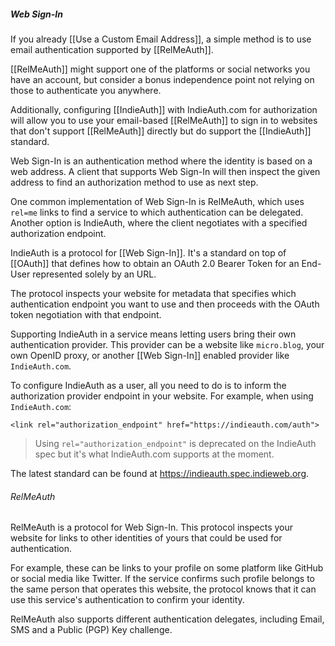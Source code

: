 ##### Web Sign-In

If you already [[Use a Custom Email Address]], a simple method is to use email
authentication supported by [[RelMeAuth]].

[[RelMeAuth]] might support one of the platforms or social networks you have an
account, but consider a bonus independence point not relying on those to
authenticate you anywhere.

Additionally, configuring [[IndieAuth]] with IndieAuth.com for authorization
will allow you to use your email-based [[RelMeAuth]] to sign in to websites that
don't support [[RelMeAuth]] directly but do support the [[IndieAuth]] standard.

Web Sign-In is an authentication method where the identity is based on a web
address. A client that supports Web Sign-In will then inspect the given address
to find an authorization method to use as next step.

One common implementation of Web Sign-In is RelMeAuth, which uses `rel=me` links
to find a service to which authentication can be delegated. Another option is
IndieAuth, where the client negotiates with a specified authorization endpoint.

IndieAuth is a protocol for [[Web Sign-In]]. It's a standard on top of [[OAuth]]
that defines how to obtain an OAuth 2.0 Bearer Token for an End-User represented
solely by an URL.

The protocol inspects your website for metadata that specifies which
authentication endpoint you want to use and then proceeds with the OAuth token
negotiation with that endpoint.

Supporting IndieAuth in a service means letting users bring their own
authentication provider. This provider can be a website like `micro.blog`, your
own OpenID proxy, or another [[Web Sign-In]] enabled provider like
`IndieAuth.com`.

To configure IndieAuth as a user, all you need to do is to inform the
authorization provider endpoint in your website. For example, when using
`IndieAuth.com`:

```
<link rel="authorization_endpoint" href="https://indieauth.com/auth">
```

> Using `rel="authorization_endpoint"` is deprecated on the IndieAuth spec but
> it's what IndieAuth.com supports at the moment.

The latest standard can be found at https://indieauth.spec.indieweb.org.

###### RelMeAuth

RelMeAuth is a protocol for Web Sign-In. This protocol inspects your website for
links to other identities of yours that could be used for authentication.

For example, these can be links to your profile on some platform like GitHub or
social media like Twitter. If the service confirms such profile belongs to the
same person that operates this website, the protocol knows that it can use this
service's authentication to confirm your identity.

RelMeAuth also supports different authentication delegates, including Email, SMS
and a Public (PGP) Key challenge.
